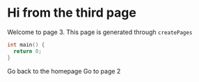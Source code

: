 


# Hi from the third page

Welcome to page 3. This page is generated through `createPages`

```c
int main() {
  return 0;
}
```

<Link to="/">Go back to the homepage</Link>

<Link to="/page-2/">Go to page 2</Link>
